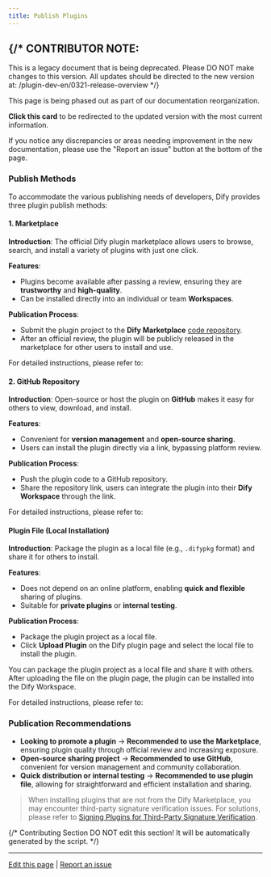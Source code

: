 ```yaml
---
title: Publish Plugins
---
```



{/* 
  CONTRIBUTOR NOTE:
  ----------------
  This is a legacy document that is being deprecated.
  Please DO NOT make changes to this version.
  All updates should be directed to the new version at:
  /plugin-dev-en/0321-release-overview
*/}

<Card title="This Documentation is Being Deprecated" icon="circle-exclamation" href="/plugin-dev-en/0321-release-overview">
  <p>This page is being phased out as part of our documentation reorganization.</p>
  
  <p><strong>Click this card</strong> to be redirected to the updated version with the most current information.</p>
  
  <p>If you notice any discrepancies or areas needing improvement in the new documentation, please use the "Report an issue" button at the bottom of the page.</p>
</Card>

### Publish Methods

To accommodate the various publishing needs of developers, Dify provides three plugin publish methods:

#### **1. Marketplace**

**Introduction**: The official Dify plugin marketplace allows users to browse, search, and install a variety of plugins with just one click.

**Features**:

* Plugins become available after passing a review, ensuring they are **trustworthy** and **high-quality**.
* Can be installed directly into an individual or team **Workspaces**.

**Publication Process**:

* Submit the plugin project to the **Dify Marketplace** [code repository](https://github.com/langgenius/dify-plugins).
* After an official review, the plugin will be publicly released in the marketplace for other users to install and use.

For detailed instructions, please refer to:

<Card title="Publish to Dify Marketplace" icon="link" href="/en/plugins/publish-plugins/publish-to-dify-marketplace">
</Card>

#### 2. **GitHub Repository**

**Introduction**: Open-source or host the plugin on **GitHub** makes it easy for others to view, download, and install.

**Features**:

* Convenient for **version management** and **open-source sharing**.
* Users can install the plugin directly via a link, bypassing platform review.

**Publication Process**:

* Push the plugin code to a GitHub repository.
* Share the repository link, users can integrate the plugin into their **Dify Workspace** through the link.

For detailed instructions, please refer to:

<Card title="Publish Plugin on Personal GitHub Repository" icon="link" href="/en/plugins/publish-plugins/publish-plugin-on-personal-github-repo">
</Card>

#### Plugin File (Local Installation)

**Introduction**: Package the plugin as a local file (e.g., `.difypkg` format) and share it for others to install.

**Features**:

* Does not depend on an online platform, enabling **quick and flexible** sharing of plugins.
* Suitable for **private plugins** or **internal testing**.

**Publication Process**:

* Package the plugin project as a local file.
* Click **Upload Plugin** on the Dify plugin page and select the local file to install the plugin.

You can package the plugin project as a local file and share it with others. After uploading the file on the plugin page, the plugin can be installed into the Dify Workspace.

For detailed instructions, please refer to:

<Card title="Package and Publish Plugin File" icon="link" href="/en/plugins/publish-plugins/package-plugin-file-and-publish">
</Card>

### **Publication Recommendations**

* **Looking to promote a plugin** → **Recommended to use the Marketplace**, ensuring plugin quality through official review and increasing exposure.
* **Open-source sharing project** → **Recommended to use GitHub**, convenient for version management and community collaboration.
* **Quick distribution or internal testing** → **Recommended to use plugin file**, allowing for straightforward and efficient installation and sharing.

> When installing plugins that are not from the Dify Marketplace, you may encounter third-party signature verification issues. For solutions, please refer to [Signing Plugins for Third-Party Signature Verification](./signing-plugins-for-third-party-signature-verification.mdx).

{/*
Contributing Section
DO NOT edit this section!
It will be automatically generated by the script.
*/}

---

[Edit this page](https://github.com/langgenius/dify-docs/edit/main/en/plugins/publish-plugins/README.mdx) | [Report an issue](https://github.com/langgenius/dify-docs/issues/new?title=Documentation%20Issue%3A%20&body=%23%23%20Issue%20Description%0A%3C%21--%20Please%20briefly%20describe%20the%20issue%20you%20found%20--%3E%0A%0A%23%23%20Page%20Link%0Ahttps%3A%2F%2Fgithub.com%2Flanggenius%2Fdify-docs%2Fblob%2Fmain%2Fen/plugins/publish-plugins%2FREADME.mdx%0A%0A%23%23%20Suggested%20Changes%0A%3C%21--%20If%20you%20have%20specific%20suggestions%20for%20changes%2C%20please%20describe%20them%20here%20--%3E%0A%0A%3C%21--%20Thank%20you%20for%20helping%20improve%20our%20documentation%21%20--%3E)

